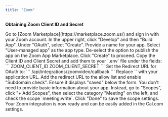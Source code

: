 ```yaml
---
title: "Zoom"
---
```


**Obtaining Zoom Client ID and Secret**

<Steps>
    <Step title="Sign into Zoom Marketplace">
        Go to [Zoom Marketplace](https://marketplace.zoom.us/) and sign in with your Zoom account.
    </Step>
    <Step title="Build a New App">
        In the upper right, click "Develop" and then "Build App".
    </Step>
    <Step title="Create an OAuth App">
        Under "OAuth", select "Create".
    </Step>
    <Step title="Name Your App">
        Provide a name for your app.
    </Step>
    <Step title="Choose User-managed App Type">
        Select "User-managed app" as the app type.
    </Step>
    <Step title="Set Marketplace Visibility">
        De-select the option to publish the app on the Zoom App Marketplace.
    </Step>
    <Step title="Create the App">
        Click "Create" to proceed.
    </Step>
    <Step title="Save Client ID and Secret">
        Copy the Client ID and Client Secret and add them to your `.env` file under the fields:
        ```
        ZOOM_CLIENT_ID
        ZOOM_CLIENT_SECRET
        ```
    </Step>
    <Step title="Set the Redirect URL for OAuth">
        Set the Redirect URL for OAuth to:
        ```
        <Cal.com URL>/api/integrations/zoomvideo/callback
        ```
        Replace `<Cal.com URL>` with your application URL.
    </Step>
    <Step title="Configure Allow List and Subdomain Check">
        Add the redirect URL to the allow list and enable "Subdomain check". Ensure it displays "saved" below the form.
    </Step>
    <Step title="Skip Basic Information and Add Scopes">
        You don't need to provide basic information about your app. Instead, go to "Scopes", click "+ Add Scopes", then select the category "Meeting" on the left, and check the scope `meeting:write`.
    </Step>
    <Step title="Save the Scope">
        Click "Done" to save the scope settings.
    </Step>
    <Step title="Complete Zoom Integration">
        Your Zoom integration is now ready and can be easily added in the Cal.com settings.
    </Step>
</Steps>
